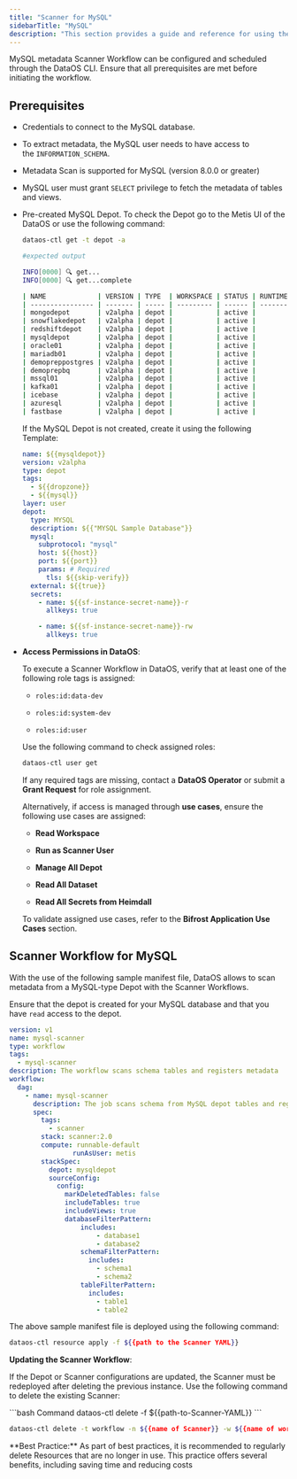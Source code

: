 ```yaml
---
title: "Scanner for MySQL"
sidebarTitle: "MySQL"
description: "This section provides a guide and reference for using the MySQL metadata Scanner Workflow. It includes configuration steps, and required access permissions for execution."
---
```

MySQL metadata Scanner Workflow can be configured and scheduled through the DataOS CLI. Ensure that all prerequisites are met before initiating the workflow.

## Prerequisites

- Credentials to connect to the MySQL database.
- To extract metadata, the MySQL user needs to have access to the `INFORMATION_SCHEMA`.
- Metadata Scan is supported for MySQL (version 8.0.0 or greater)
- MySQL user must grant `SELECT` privilege to fetch the metadata of tables and views.
- Pre-created MySQL Depot. To check the Depot go to the Metis UI of the DataOS or use the following command:
    
    ```bash
    dataos-ctl get -t depot -a
    ```
    ```bash
    #expected output
    
    INFO[0000] 🔍 get...
    INFO[0000] 🔍 get...complete
    
    | NAME             | VERSION | TYPE  | WORKSPACE | STATUS | RUNTIME | OWNER      |
    | ---------------- | ------- | ----- | --------- | ------ | ------- | ---------- |
    | mongodepot       | v2alpha | depot |           | active |         | usertest   |
    | snowflakedepot   | v2alpha | depot |           | active |         | gojo       |
    | redshiftdepot    | v2alpha | depot |           | active |         | kira       |
    | mysqldepot       | v2alpha | depot |           | active |         | ryuk       |
    | oracle01         | v2alpha | depot |           | active |         | drdoom     |
    | mariadb01        | v2alpha | depot |           | active |         | tonystark  |
    | demopreppostgres | v2alpha | depot |           | active |         | slimshaddy |
    | demoprepbq       | v2alpha | depot |           | active |         | pengvin    |
    | mssql01          | v2alpha | depot |           | active |         | hulk       |
    | kafka01          | v2alpha | depot |           | active |         | peeter     |
    | icebase          | v2alpha | depot |           | active |         | blackpink  |
    | azuresql         | v2alpha | depot |           | active |         | arnold     |
    | fastbase         | v2alpha | depot |           | active |         | ddevil     |
    ```
    
    If the MySQL Depot is not created, create it using the following Template: 
    
    ```yaml
    name: ${{mysqldepot}}
    version: v2alpha
    type: depot
    tags:
      - ${{dropzone}}
      - ${{mysql}}
    layer: user
    depot:
      type: MYSQL
      description: ${{"MYSQL Sample Database"}}
      mysql:
        subprotocol: "mysql"
        host: ${{host}}
        port: ${{port}}
        params: # Required
          tls: ${{skip-verify}}
      external: ${{true}}
      secrets:
        - name: ${{sf-instance-secret-name}}-r
          allkeys: true
    
        - name: ${{sf-instance-secret-name}}-rw
          allkeys: true
    ```
    
- **Access Permissions in DataOS**:
    
    To execute a Scanner Workflow in DataOS, verify that at least one of the following role tags is assigned:
    
    * `roles:id:data-dev`
    
    * `roles:id:system-dev`
    
    * `roles:id:user`
    
    Use the following command to check assigned roles:
    
    ```bash
    dataos-ctl user get
    ```
    
    If any required tags are missing, contact a **DataOS Operator** or submit a **Grant Request** for role assignment.
    
    Alternatively, if access is managed through **use cases**, ensure the following use cases are assigned:
    
    * **Read Workspace**
    
    * **Run as Scanner User**
    
    * **Manage All Depot**
    
    * **Read All Dataset**
    
    * **Read All Secrets from Heimdall**
    
    To validate assigned use cases, refer to the **Bifrost Application Use Cases** section.

## Scanner Workflow for MySQL

With the use of the following sample manifest file, DataOS allows to  scan metadata from a MySQL-type Depot with the Scanner Workflows.

<Info>

Ensure that the depot is created for your MySQL database and that you have `read` access to the depot.

</Info>

```yaml
version: v1
name: mysql-scanner
type: workflow
tags:
  - mysql-scanner
description: The workflow scans schema tables and registers metadata
workflow:
  dag:
    - name: mysql-scanner
      description: The job scans schema from MySQL depot tables and registers metadata to metis2
      spec:
        tags:
          - scanner
        stack: scanner:2.0
        compute: runnable-default
                runAsUser: metis
        stackSpec:
          depot: mysqldepot
          sourceConfig:
            config:
              markDeletedTables: false
              includeTables: true
              includeViews: true
              databaseFilterPattern:
                  includes:
                      - database1
                      - database2
                  schemaFilterPattern:
                    includes:
                      - schema1
                      - schema2
                  tableFilterPattern:
                    includes:
                      - table1
                      - table2
```

The above sample manifest file is deployed using the following command:

```bash
dataos-ctl resource apply -f ${{path to the Scanner YAML}}
```

**Updating the Scanner Workflow**:

If the Depot or Scanner configurations are updated, the Scanner must be redeployed after deleting the previous instance. Use the following command to delete the existing Scanner:

<CodeGroup>
  ```bash Command
  dataos-ctl delete -f ${{path-to-Scanner-YAML}}
  ```

  ```bash Alternative Command
  dataos-ctl delete -t workflow -n ${{name of Scanner}} -w ${{name of workspace}}
  ```
</CodeGroup>

<Note>
  **Best Practice:** As part of best practices, it is recommended to regularly delete Resources that are no longer in use. This practice offers several benefits, including saving time and reducing costs
</Note>